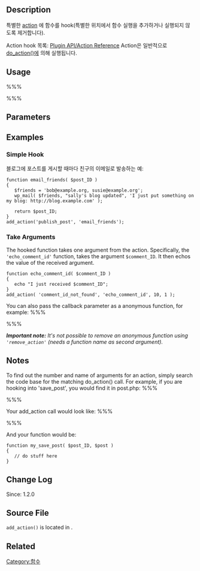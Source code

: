 {{Languages|
{{en|Function_Reference/add_action}}
{{ja|関数リファレンス/add_action}}
{{ko|Function_Reference/add_action}}
{{zh-hans|函数参考/add_action}}
}}
== Description ==

특별한 [[Plugin_API#Actions|action]] 에 함수를 hook(특별한 위치에서 함수 실행을 추가하거나 실행되지 않도록 제거합니다). 

Action hook 목록: [[Plugin_API/Action_Reference|Plugin API/Action Reference]]  Action은 일반적으로 [[Function_Reference/do_action|do_action()]]에 의해 실행됩니다.

== Usage ==

%%% <?php add_action( $tag, $function_to_add, $priority, $accepted_args ); ?> %%%

== Parameters ==

{{Parameter|$tag|string| 연결하고자 하는 hook 이름 (Action hook 리스트 :[[Plugin_API/Action_Reference|Plugin API/Action Reference]] ). 또는 테마나 플러그인에 포함된 action을 넣을 수 있습니다.}}
{{Parameter|$function_to_add|callback|호출하고자 하는 함수의 이름입니다. Note: Only string-formatted syntaxes listed in [http://us2.php.net/manual/en/language.pseudo-types.php#language.types.callback the PHP documentation for the 'callback' type] are valid.}}
{{Parameter|$priority|int|호출할 함수의 중요도입니다. 다른 함수의 앞 또는 뒤에 호출하기 위해 이 값을 변경합니다. 기본값:10, 예를 들어 5로 설정하면 이전에 실행 되고 12을 설정하면 나중에 실행됩니다.|optional|10}}
{{Parameter|$accepted_args|int|How many arguments your function takes. In WordPress 1.5.1+, hooked functions can take extra arguments that are set when the matching [[Function_Reference/do_action|do_action()]] or [[Function_Reference/apply_filters|apply_filters()]] call is run. For example, the action <tt>comment_id_not_found</tt> will pass any functions that hook onto it the ID of the requested comment.|optional|1}}

== Examples ==

=== Simple Hook ===
블로그에 포스트를 게시할 때마다 친구의 이메일로 발송하는 예:

<pre>
function email_friends( $post_ID )  
{
   $friends = 'bob@example.org, susie@example.org';
   wp_mail( $friends, "sally's blog updated", 'I just put something on my blog: http://blog.example.com' );

   return $post_ID;
}
add_action('publish_post', 'email_friends');
</pre>

=== Take Arguments ===
The hooked function takes one argument from the action. Specifically, the <code>'echo_comment_id'</code> function, takes the argument <code>$comment_ID</code>. It then echos the value of the received argument.

<pre>
function echo_comment_id( $comment_ID ) 
{
   echo "I just received $comment_ID";
}
add_action( 'comment_id_not_found', 'echo_comment_id', 10, 1 );
</pre>


You can also pass the callback parameter as a anonymous function, for example:
%%% <?php add_action('wp_head', function() { echo 'something';}) ?> %%%

<!-- WP now doesn't support php 4 compability anymore.
<em>Note:</em> For PHP 4 compatibility, use create_function() for anonymous functions.
-->

<em><strong>Important note:</strong> It's not possible to remove an anonymous function using <code>'remove_action'</code> (needs a function name as second argument).</em>

== Notes ==

To find out the number and name of arguments for an action, simply search the code base for the matching do_action() call.  For example, if you are hooking into 'save_post', you would find it in post.php:
%%% <?php do_action( 'save_post', $post_ID, $post ); ?> %%%

Your add_action call would look like:
%%% <?php add_action( 'save_post', 'my_save_post', 10, 2 ); ?> %%%

And your function would be:
<pre>
function my_save_post( $post_ID, $post )
{
   // do stuff here
}
</pre>

== Change Log ==

Since: 1.2.0

== Source File ==

<tt>add_action()</tt> is located in {{Trac|wp-includes/plugin.php}}.

== Related ==

{{Action Tags}}

{{Tag Footer}}

[[Category:함수]]

{{Copyedit}}